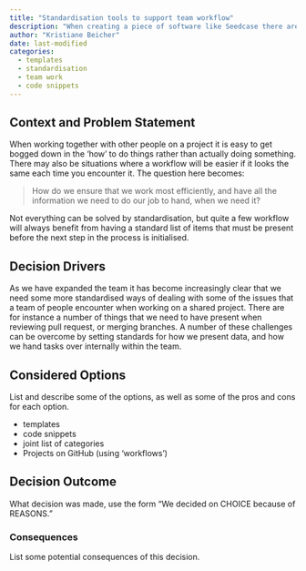 ```yaml
---
title: "Standardisation tools to support team workflow"
description: "When creating a piece of software like Seedcase there are a lot of things that it would be a good idea to either standardise, or to avoid having to type up again and again.  Templates and code snippets are some of the tools available to deal with these challenges."
author: "Kristiane Beicher"
date: last-modified
categories:
  - templates
  - standardisation
  - team work
  - code snippets
---
```


## Context and Problem Statement

When working together with other people on a project it is easy to get bogged down in the 'how' to do things rather than actually doing something.  There may also be situations where a workflow will be easier if it looks the same each time you encounter it.  The question here becomes:

> How do we ensure that we work most efficiently, and have all the information we need to do our job to hand, when we need it?

Not everything can be solved by standardisation, but quite a few workflow will always benefit from having a standard list of items that must be present before the next step in the process is initialised.

## Decision Drivers

As we have expanded the team it has become increasingly clear that we need some more standardised ways of dealing with some of the issues that a team of people encounter when working on a shared project.  There are for instance a number of things that we need to have present when reviewing pull request, or merging branches.  A number of these challenges can be overcome by setting standards for how we present data, and how we hand tasks over internally within the team.

## Considered Options

::: content-hidden
List and describe some of the options, as well as some of the pros and
cons for each option.

- templates
- code snippets
- joint list of categories
- Projects on GitHub (using 'workflows')
:::

## Decision Outcome

::: content-hidden
What decision was made, use the form "We decided on CHOICE because of
REASONS."
:::

### Consequences

::: content-hidden
List some potential consequences of this decision.
:::
